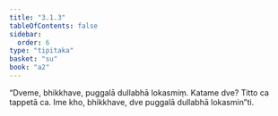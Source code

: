 ```yaml
---
title: "3.1.3"
tableOfContents: false
sidebar:
  order: 6
type: "tipitaka"
basket: "su"
book: "a2"
---
```



<DynamicBreadcrumb />

<Division number="121" book="a2">

<Paragraph number="206" book="a2">
“Dveme, bhikkhave, puggalā dullabhā lokasmiṃ. Katame dve? Titto ca tappetā ca. Ime kho, bhikkhave, dve puggalā dullabhā lokasmin”ti.
</Paragraph>
</Division>